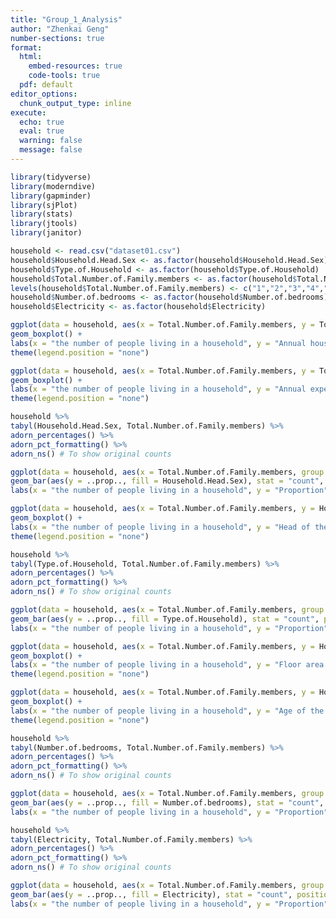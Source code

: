```yaml
---
title: "Group_1_Analysis"
author: "Zhenkai Geng"
number-sections: true
format:
  html:
    embed-resources: true
    code-tools: true
  pdf: default
editor_options:
  chunk_output_type: inline
execute:
  echo: true
  eval: true
  warning: false
  message: false
---
```


```r
library(tidyverse)
library(moderndive)
library(gapminder)
library(sjPlot)
library(stats)
library(jtools)
library(janitor)
```

```r
household <- read.csv("dataset01.csv")
household$Household.Head.Sex <- as.factor(household$Household.Head.Sex)
household$Type.of.Household <- as.factor(household$Type.of.Household)
household$Total.Number.of.Family.members <- as.factor(household$Total.Number.of.Family.members)
levels(household$Total.Number.of.Family.members) <- c("1","2","3","4","5","6","7","8","9","10","11","12","13","14","15")
household$Number.of.bedrooms <- as.factor(household$Number.of.bedrooms)
household$Electricity <- as.factor(household$Electricity)
```

```r
ggplot(data = household, aes(x = Total.Number.of.Family.members, y = Total.Household.Income, fill = Total.Number.of.Family.members, group = Total.Number.of.Family.members)) +
geom_boxplot() +
labs(x = "the number of people living in a household", y = "Annual household income")
theme(legend.position = "none")
```

```r
ggplot(data = household, aes(x = Total.Number.of.Family.members, y = Total.Food.Expenditure, fill = Total.Number.of.Family.members, group = Total.Number.of.Family.members)) +
geom_boxplot() +
labs(x = "the number of people living in a household", y = "Annual expenditure by the household on food")
theme(legend.position = "none")
```

```r
household %>%
tabyl(Household.Head.Sex, Total.Number.of.Family.members) %>%
adorn_percentages() %>%
adorn_pct_formatting() %>%
adorn_ns() # To show original counts
```

```r
ggplot(data = household, aes(x = Total.Number.of.Family.members, group = Household.Head.Sex)) +
geom_bar(aes(y = ..prop.., fill = Household.Head.Sex), stat = "count", position = "dodge") +
labs(x = "the number of people living in a household", y = "Proportion")
```

```r
ggplot(data = household, aes(x = Total.Number.of.Family.members, y = Household.Head.Age, fill = Total.Number.of.Family.members, group = Total.Number.of.Family.members)) +
geom_boxplot() +
labs(x = "the number of people living in a household", y = "Head of the households age")
theme(legend.position = "none")
```

```r
household %>%
tabyl(Type.of.Household, Total.Number.of.Family.members) %>%
adorn_percentages() %>%
adorn_pct_formatting() %>%
adorn_ns() # To show original counts
```

```r
ggplot(data = household, aes(x = Total.Number.of.Family.members, group = Type.of.Household)) +
geom_bar(aes(y = ..prop.., fill = Type.of.Household), stat = "count", position = "dodge") +
labs(x = "the number of people living in a household", y = "Proportion")
```

```r
ggplot(data = household, aes(x = Total.Number.of.Family.members, y = House.Floor.Area, fill = Total.Number.of.Family.members, group = Total.Number.of.Family.members)) +
geom_boxplot() +
labs(x = "the number of people living in a household", y = "Floor area of the house")
theme(legend.position = "none")
```

```r
ggplot(data = household, aes(x = Total.Number.of.Family.members, y = House.Age, fill = Total.Number.of.Family.members, group = Total.Number.of.Family.members)) +
geom_boxplot() +
labs(x = "the number of people living in a household", y = "Age of the building")
theme(legend.position = "none")
```

```r
household %>%
tabyl(Number.of.bedrooms, Total.Number.of.Family.members) %>%
adorn_percentages() %>%
adorn_pct_formatting() %>%
adorn_ns() # To show original counts
```

```r
ggplot(data = household, aes(x = Total.Number.of.Family.members, group = Number.of.bedrooms)) +
geom_bar(aes(y = ..prop.., fill = Number.of.bedrooms), stat = "count", position = "dodge") +
labs(x = "the number of people living in a household", y = "Proportion")
```

```r
household %>%
tabyl(Electricity, Total.Number.of.Family.members) %>%
adorn_percentages() %>%
adorn_pct_formatting() %>%
adorn_ns() # To show original counts
```

```r
ggplot(data = household, aes(x = Total.Number.of.Family.members, group = Electricity)) +
geom_bar(aes(y = ..prop.., fill = Electricity), stat = "count", position = "dodge") +
labs(x = "the number of people living in a household", y = "Proportion")
```

